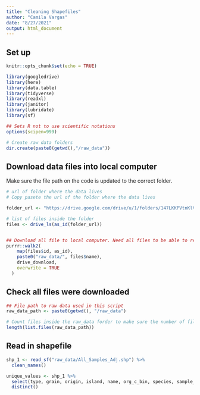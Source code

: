 ```yaml
---
title: "Cleaning Shapefiles"
author: "Camila Vargas"
date: "8/27/2021"
output: html_document
---
```


## Set up

```r
knitr::opts_chunk$set(echo = TRUE)

library(googledrive)
library(here)
library(data.table)
library(tidyverse)
library(readxl)
library(janitor)
library(lubridate)
library(sf)

## Sets R not to use scientific notations
options(scipen=999) 

# Create raw data folders 
dir.create(paste0(getwd(),"/raw_data"))


```


## Download data files into local computer

Make sure the file path on the code is updated to the correct folder. 

```r
# url of folder where the data lives
# Copy pasete the url of the folder where the data lives

folder_url <- "https://drive.google.com/drive/u/1/folders/147LKKPVtnKlVhYleWKtK2DaGoj3d18ho"

# list of files inside the folder
files <- drive_ls(as_id(folder_url))


## Download all file to local computer. Need all files to be able to read the shapefile
purrr::walk2(
    map(files$id, as_id),
    paste0("raw_data/", files$name),
    drive_download,
    overwrite = TRUE
  )

```

## Check all files were downloaded 
```r
## File path to raw data used in this script
raw_data_path <- paste0(getwd(), "/raw_data")

# Count files inside the raw_data forder to make sure the number of files downloaded is what is expected.
length(list.files(raw_data_path))

```


## Read in shapefile
```r
shp_1 <- read_sf("raw_data/All_Samples_Adj.shp") %>% 
  clean_names()

unique_values <- shp_1 %>% 
  select(type, grain, origin, island, name, org_c_bin, species, sample_yr) %>% 
  distinct()

```

